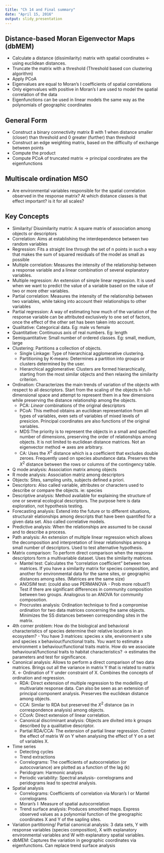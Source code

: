 ```yaml
---
title: "Ch 14 and Final summary"
date: "April 15, 2016"
output: slidy_presentation
---
```


## Distance-based Moran Eigenvector Maps (dbMEM)

- Calculate a distance (dissimilarity) matrix with spatial coordinates <- using euclidean distances. 
- Truncate the matrix with a threshold (Threshold based con clustering algorithm)
- Apply PCoA
- Eigenvalues are equal to Moran's I coefficients of spatial correlations 
- Only eigenvalues with positive in Moran's I are used to model the spatial correlation of the data 
- Eigenfunctions can be used in linear models the same way as the polynomials of geographic coordinates

## General Form

- Construct a binary connectivity matrix B with 1 when distance smaller (closer) than threshold and 0 greater (further) than threshold
- Construct an edge weighting matrix, based on the difficulty of exchange between points
- Compute the product
- Compute PCoA of truncated matrix -> principal coordinates are the eigenfunctions

## Multiscale ordination MSO

- Are environmental variables responsible for the spatial correlation observed in the response matrix? At which distance classes is that effect important? is it for all scales?

## Key Concepts

- Similarity/ Dissimilarity matrix: A square matrix of association among objects or descriptors
- Correlation: Aims at establishing the interdependence between two random variables
- Regression: Fits a straight line through the set of n points in such a way that makes the sum of squared residuals of the model as small as possible
- Multiple correlation: Measures the intensity of the relationship between a response variable and a linear combination of several explanatory variables. 
- Multiple regression: An extension of simple linear regression. It is used when we want to predict the value of a variable based on the value of two or more other variables. 
- Partial correlation: Measures the intensity of the relationship between two variables, while taking into account their relationships to other variables
- Partial regression: A way of estimating how much of the variation of the response variable can be attributed exclusively to one set of factors, once the effect of the other set has been taken into account. 
- Qualitative: Categorical data. Eg: male vs female
- Quantitative: Continuous axis of real numbers. Eg: length
- Semiquantitative: Small number of ordered classes. Eg: small, medium, large
- Clustering: Partitions a collection of objects. 
	- Single Linkage: Type of hierarchical agglomerative clustering. 
	- Partitioning by K-means: Determines a partition into groups or clusters determined by the user. 
	- Hierarchical agglomerative: Clusters are formed hierarchically, starting from the most similar objects and then relaxing the similarity criterion. 
- Ordination: Characterizes the main trends of variation of the objects with respect to all descriptors. Start from the scaling of the objects in full-dimensional space and attempt to represent them in a few dimensions while preserving the distance relationship among the objects. 
	- PCA: *Linear* combinations of the original descriptors
	- PCoA: This method obtains an euclidean representation from all types of variables, even sets of variables of mixed levels of presicion. Principal coordinates are also functions of the original variables. 
	- MDS:The priority is to represent the objects in a small and specified number of dimensions, preserving the order of relationships among objects. It is not limited to euclidean distance matrices. Not an eigenvector method => axes are arbitrary. 
	- CA: Uses the $X^2$ distance which is a coefficient that excludes double zeroes. Frequently used on species abundance data. Preserves the $X^2$ distance between the rows or columns of the contingency table. 
- Q mode analysis: Association matrix among objects
- R mode analysis: Association matriz among descriptors
- Objects: Sites, sampling units, subjects defined a priori. 
- Descriptors: Also called variable, attributes or characters used to describe or compare the objects. ie: species
- Descriptive analysis: Method available for explaining the structure of one or several ecological descriptors. The purpose here is data exploration, not hypothesis testing.
- Forecasting analysis: Extend into the future or to different situations, structuralr elationships among descripts that have been quantifed for a given data set. Also called correlative models.
- Predictive analysis: When the relationships are assumed to be causal and to describe a process. 
- Path analysis: An extension of multiple linear regression which allows the decomposition and interpretation of linear relationships among a small number of descriptors. Used to test alternative hypothesis. 
- Matrix comparison: To perform direct comparison when the response descriptors form a multivariable dataset. Uses the similarity matrices.
	- Mantel test: Calculates the "correlation coefficient" between two matrices. If you have a similarity matrix for species composition, and another for environmental data for the same sites, or geographic distances among sites. (Matrices are the same size)
	- ANOSIM test: (could also use PERMANOVA - Prob more robust?) Test if there are significant differences in community composition between two groups. Analogous to an ANOVA for community composotion. 
	- Procrustes analysis: Ordination technique to find a compromise ordination for two data matrices concerning the same objects. Minimizes the SS distances between corresponding sites in the matrix. 
- 4th corner problem: How do the biological and behavioral characteristics of species determine their relative locations in an ecosystem? - You have 3 matrices: species x site, environment x site and species x behaviour/functional traits. You want to estimate a environment x behaviour/functional traits matrix. How do we associate behavioural/functional traits to habitat characteristics? -> estimates the parameters and test for significance. 
- Canonical analysis: Allows to perform a direct comparison of two data matrices. Brings out all the variance in matrix Y that is related to matrix X. <- Ordination of Y under constraint of X. Combines the concepts of ordination and regression. 
  - RDA: Direct extension of multiple regression to the modelling of multivariate response data. Can also be seen as an extension of principal component analysis. Preserves the euclidean distance among objects.
  - CCA: Similar to RDA but preserved the $X^2$ distance (as in correspondence analysis) among objects.
  - CCorA: Direct extension of linear correlation.
  - Canonical discriminant analysis: Objects are divited into k groups described by a qualitative descriptor. 
  - Partial RDA/CCA: The extension of partial linear regression. Control the effect of matrix W on Y when analysing the effect of Y on a set of variables X. 
- Time series
	- Detecting cycles
	- Trend extractions
  - Correlograms: The coefficients of autocorrelation (or autocovariance) are plotted as a function of the lag (k)
  - Peridogram: Harmonic analysis
  - Periodic variability: Spectral analysis- correlograms and peridograms lead to spectral analysis. 
- Spatial analysis 
  - Correlograms: Coefficients of correlation via Moran's I or Mantel correlograms
  - Moran's I: Measure of spatial autocorrelation
  - Trend surface analysis: Produces smoothed maps. Express observed values as a polynomial function of the greographic coordinates X and Y of the sapling sites. 
- Variation partitioning/ Partial canonical analysis: 3 data sets, Y with response variables (species composition), X with explanatory environmental variables and W with explanatory spatial variables. 
- dbMEM: Captures the variation in geographic coordinates via eigenfunctions. Can replace trend surface analysis



